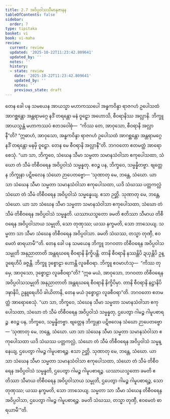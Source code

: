 ```yaml
---
title: 2.7 အဝိပ္ပဝါသသီမာနုဇာနန
tableOfContents: false
sidebar:
  order: 7
type: tipitaka
basket: vi
book: vi-maha
review:
  current: review
  updated: '2025-10-22T11:23:42.809641'
  updated_by: ''
  notes: ''
  history:
  - state: review
    date: '2025-10-22T11:23:42.809641'
    updated_by: ''
    notes: ''
    previous_state: draft
---
```



<ReviewStatus review={frontmatter.review} showDetails={true} />

<HypothesisAnnotation frontmatter={frontmatter} />

<DynamicBreadcrumb />

<Division number="143" book="vi-maha" e="ch" v="3" p="147">

<Paragraph number="607" book="vi-maha">
တေန ခေါ ပန သမယေန အာယသ္မာ မဟာကဿပေါ အန္ဓကဝိန္ဒာ ရာဇဂဟံ ဥပေါသထံ အာဂစ္ဆန္တော အန္တရာမဂ္ဂေ နဒိံ တရန္တော မနံ ဝူဠှော အဟောသိ, စီဝရာနိဿ အလ္လာနိ. ဘိက္ခူ အာယသ္မန္တံ မဟာကဿပံ ဧတဒဝေါစုံ—  “ကိဿ တေ, အာဝုသော, စီဝရာနိ အလ္လာနီ”တိ? “ဣဓာဟံ, အာဝုသော, အန္ဓကဝိန္ဒာ ရာဇဂဟံ ဥပေါသထံ အာဂစ္ဆန္တော အန္တရာမဂ္ဂေ နဒိံ တရန္တော မနမှိ ဝူဠှော. တေန မေ စီဝရာနိ အလ္လာနီ”တိ. ဘဂဝတော ဧတမတ္ထံ အာရောစေသုံ. “ယာ သာ, ဘိက္ခဝေ, သံဃေန သီမာ သမ္မတာ သမာနသံဝါသာ ဧကုပေါသထာ, သံဃော တံ သီမံ တိစီဝရေန အဝိပ္ပဝါသံ သမ္မန္နတု. ဧဝဉ္စ ပန, ဘိက္ခဝေ, သမ္မန္နိတဗ္ဗာ. ဗျတ္တေန ဘိက္ခုနာ ပဋိဗလေန သံဃော ဉာပေတဗ္ဗော—
</Paragraph>

<Paragraph number="608" book="vi-maha">
‘သုဏာတု မေ, ဘန္တေ, သံဃော. ယာ သာ သံဃေန သီမာ သမ္မတာ သမာနသံဝါသာ ဧကုပေါသထာ, ယဒိ သံဃဿ ပတ္တကလ္လံ သံဃော တံ သီမံ တိစီဝရေန အဝိပ္ပဝါသံ သမ္မန္နေယျ. ဧသာ ဉတ္တိ.
</Paragraph>

<Paragraph number="609" book="vi-maha">
သုဏာတု မေ, ဘန္တေ, သံဃော. ယာ သာ သံဃေန သီမာ သမ္မတာ သမာနသံဝါသာ ဧကုပေါသထာ, သံဃော တံ သီမံ တိစီဝရေန အဝိပ္ပဝါသံ သမ္မန္နတိ. ယဿာယသ္မတော ခမတိ ဧတိဿာ သီမာယ တိစီဝရေန အဝိပ္ပဝါသာယ သမ္မုတိ, သော တုဏှဿ; ယဿ နက္ခမတိ, သော ဘာသေယျ. သမ္မတာ သာ သီမာ သံဃေန တိစီဝရေန အဝိပ္ပဝါသာ. ခမတိ သံဃဿ, တသ္မာ တုဏှီ, ဧဝမေတံ ဓာရယာမီ’”တိ.
</Paragraph>

<Paragraph number="610" book="vi-maha">
တေန ခေါ ပန သမယေန ဘိက္ခူ ဘဂဝတာ တိစီဝရေန အဝိပ္ပဝါသသမ္မုတိ အနုညာတာတိ အန္တရဃရေ စီဝရာနိ နိက္ခိပန္တိ. တာနိ စီဝရာနိ နဿန္တိပိ ဍယှန္တိပိ ဥန္ဒူရေဟိပိ ခဇ္ဇန္တိ. ဘိက္ခူ ဒုစ္စောဠာ ဟောန္တိ လူခစီဝရာ. ဘိက္ခူ ဧဝမာဟံသု—  “ကိဿ တုမှေ, အာဝုသော, ဒုစ္စောဠာ လူခစီဝရာ”တိ? “ဣဓ မယံ, အာဝုသော, ဘဂဝတာ တိစီဝရေန အဝိပ္ပဝါသသမ္မုတိ အနုညာတာတိ အန္တရဃရေ စီဝရာနိ နိက္ခိပိမှာ. တာနိ စီဝရာနိ နဋ္ဌာနိပိ ဒဍ္ဎာနိပိ, ဥန္ဒူရေဟိပိ ခါယိတာနိ, တေန မယံ ဒုစ္စောဠာ လူခစီဝရာ”တိ. ဘဂဝတော ဧတမတ္ထံ အာရောစေသုံ. “ယာ သာ, ဘိက္ခဝေ, သံဃေန သီမာ သမ္မတာ သမာနသံဝါသာ ဧကုပေါသထာ, သံဃော တံ သီမံ တိစီဝရေန အဝိပ္ပဝါသံ သမ္မန္နတု, ဌပေတွာ ဂါမဉ္စ ဂါမူပစာရဉ္စ. ဧဝဉ္စ ပန, ဘိက္ခဝေ, သမ္မန္နိတဗ္ဗာ. ဗျတ္တေန ဘိက္ခုနာ ပဋိဗလေန သံဃော ဉာပေတဗ္ဗော—
</Paragraph>

</Division>
<Division number="144" book="vi-maha" e="ch" v="3" p="148">

<Paragraph number="611" book="vi-maha">
‘သုဏာတု မေ, ဘန္တေ, သံဃော. ယာ သာ သံဃေန သီမာ သမ္မတာ သမာနသံဝါသာ ဧကုပေါသထာ ယဒိ သံဃဿ ပတ္တကလ္လံ, သံဃော တံ သီမံ တိစီဝရေန အဝိပ္ပဝါသံ သမ္မန္နေယျ, ဌပေတွာ ဂါမဉ္စ ဂါမူပစာရဉ္စ. ဧသာ ဉတ္တိ.
</Paragraph>

<Paragraph number="612" book="vi-maha">
သုဏာတု မေ, ဘန္တေ, သံဃော. ယာ သာ သံဃေန သီမာ သမ္မတာ သမာနသံဝါသာ ဧကုပေါသထာ, သံဃော တံ သီမံ တိစီဝရေန အဝိပ္ပဝါသံ သမ္မန္နတိ, ဌပေတွာ ဂါမဉ္စ ဂါမူပစာရဉ္စ. ယဿာယသ္မတော ခမတိ ဧတိဿာ သီမာယ တိစီဝရေန အဝိပ္ပဝါသာယ သမ္မုတိ, ဌပေတွာ ဂါမဉ္စ ဂါမူပစာရဉ္စ, သော တုဏှဿ; ယဿ နက္ခမတိ, သော ဘာသေယျ. သမ္မတာ သာ သီမာ သံဃေန တိစီဝရေန အဝိပ္ပဝါသာ, ဌပေတွာ ဂါမဉ္စ ဂါမူပစာရဉ္စ. ခမတိ သံဃဿ, တသ္မာ တုဏှီ, ဧဝမေတံ ဓာရယာမီ’”တိ.
</Paragraph>
</Division>